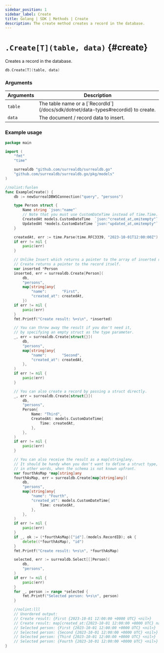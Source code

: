 ```yaml
---
sidebar_position: 1
sidebar_label: Create
title: Golang | SDK | Methods | Create
description: The create method creates a record in the database.
---
```



# `.Create[T](table, data)` {#create}

Creates a record in the database.

```go title="Method Syntax"
db.Create[T](table, data)
```

### Arguments

<table>
    <thead>
        <tr>
            <th colspan="2" scope="col">Arguments</th>
            <th colspan="2" scope="col">Description</th>
        </tr>
    </thead>  
    <tbody>
        <tr>
            <td colspan="2" scope="row" data-label="Arguments">
                <code>table</code>
                <Label label="required" />
            </td>
            <td colspan="2" scope="row" data-label="Description">
                The table name or a [`RecordId`](/docs/sdk/dotnet/data-types#recordid) to create.
            </td>
        </tr>
        <tr>
            <td colspan="2" scope="col" scope="row" data-label="Arguments">
                <code>data</code>
                <Label label="optional" />
            </td>
            <td colspan="2" scope="col" scope="row" data-label="Description">
                The document / record data to insert.
            </td>
        </tr>
    </tbody>
</table>

### Example usage

```go
package main

import (
	"fmt"
	"time"

	surrealdb "github.com/surrealdb/surrealdb.go"
	"github.com/surrealdb/surrealdb.go/pkg/models"
)

//nolint:funlen
func ExampleCreate() {
	db := newSurrealDBWSConnection("query", "persons")

	type Person struct {
		Name string `json:"name"`
		// Note that you must use CustomDateTime instead of time.Time.
		CreatedAt models.CustomDateTime  `json:"created_at,omitempty"`
		UpdatedAt *models.CustomDateTime `json:"updated_at,omitempty"`
	}

	createdAt, err := time.Parse(time.RFC3339, "2023-10-01T12:00:00Z")
	if err != nil {
		panic(err)
	}

	// Unlike Insert which returns a pointer to the array of inserted records,
	// Create returns a pointer to the record itself.
	var inserted *Person
	inserted, err = surrealdb.Create[Person](
		db,
		"persons",
		map[string]any{
			"name":       "First",
			"created_at": createdAt,
		})
	if err != nil {
		panic(err)
	}
	fmt.Printf("Create result: %+s\n", *inserted)

	// You can throw away the result if you don't need it,
	// by specifying an empty struct as the type parameter.
	_, err = surrealdb.Create[struct{}](
		db,
		"persons",
		map[string]any{
			"name":       "Second",
			"created_at": createdAt,
		},
	)
	if err != nil {
		panic(err)
	}

	// You can also create a record by passing a struct directly.
	_, err = surrealdb.Create[struct{}](
		db,
		"persons",
		Person{
			Name: "Third",
			CreatedAt: models.CustomDateTime{
				Time: createdAt,
			},
		},
	)
	if err != nil {
		panic(err)
	}

	// You can also receive the result as a map[string]any.
	// It should be handy when you don't want to define a struct type,
	// in other words, when the schema is not known upfront.
	var fourthAsMap *map[string]any
	fourthAsMap, err = surrealdb.Create[map[string]any](
		db,
		"persons",
		map[string]any{
			"name": "Fourth",
			"created_at": models.CustomDateTime{
				Time: createdAt,
			},
		},
	)
	if err != nil {
		panic(err)
	}
	if _, ok := (*fourthAsMap)["id"].(models.RecordID); ok {
		delete((*fourthAsMap), "id")
	}
	fmt.Printf("Create result: %+s\n", *fourthAsMap)

	selected, err := surrealdb.Select[[]Person](
		db,
		"persons",
	)
	if err != nil {
		panic(err)
	}
	for _, person := range *selected {
		fmt.Printf("Selected person: %+s\n", person)
	}

	//nolint:lll
	// Unordered output:
	// Create result: {First {2023-10-01 12:00:00 +0000 UTC} <nil>}
	// Create result: map[created_at:{2023-10-01 12:00:00 +0000 UTC} name:Fourth]
	// Selected person: {First {2023-10-01 12:00:00 +0000 UTC} <nil>}
	// Selected person: {Second {2023-10-01 12:00:00 +0000 UTC} <nil>}
	// Selected person: {Third {2023-10-01 12:00:00 +0000 UTC} <nil>}
	// Selected person: {Fourth {2023-10-01 12:00:00 +0000 UTC} <nil>}
}
```